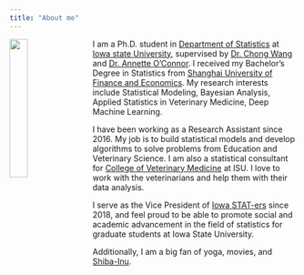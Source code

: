 ```yaml
---
title: "About me"
---
```


<link rel="stylesheet" href="styles.css" type="text/css">

<img src="images/MinZhang.JPG" style="width:25%; margin-right: 20px" align="left">

I am a Ph.D. student in [Department of Statistics](https://www.stat.iastate.edu/) at [Iowa state University](https://www.iastate.edu/), supervised by [Dr. Chong Wang](https://chwang.public.iastate.edu/homepage.html) and [Dr. Annette O'Connor](https://vetmed.iastate.edu/users/oconnor). I received my Bachelor's Degree in Statistics from [Shanghai University of Finance and Economics](http://english.sufe.edu.cn/). My research interests include Statistical Modeling, Bayesian Analysis, Applied Statistics in Veterinary Medicine, Deep Machine Learning. 

I have been working as a Research Assistant since 2016. My job is to build statistical models and develop algorithms to solve problems from Education and Veterinary Science. I am also a statistical consultant for [College of Veterinary Medicine](https://vetmed.iastate.edu/) at ISU. I love to work with the veterinarians and help them with their data analysis. 

I serve as the Vice President of [Iowa STAT-ers](https://www.stuorg.iastate.edu/site/stat-ers) since 2018, and feel proud to be able to promote social and academic advancement in the field of statistics for graduate students at Iowa State University.

Additionally, I am a big fan of yoga, movies, and [Shiba-Inu](https://en.wikipedia.org/wiki/Shiba_Inu). 


